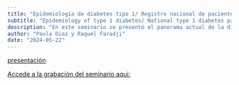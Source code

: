 ```yaml
---
title: "Epidemiología de diabetes tipo 1/ Registro nacional de pacientes con diabetes tipo 1- RENACED-DT1" 
subtitle: "Epidemiology of type 1 diabetes/ National type 1 diabetes patients register- RENACED-DT1"
description: "En este seminario se presentó el panorama actual de la diabetes tipo 1, y se presentó el registro nacional de pacientes con diabetes tipo 1 de México"
author: "Paula Diaz y Raquel Faradji"
date: "2024-05-22"
---
```


[presentación](2024-05-22.pdf)

[Accede a la grabación del seminario
aqui:](https://youtu.be/OqVsEPvqsU0)
